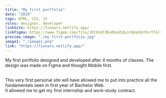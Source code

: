```yaml
---
title: "My first portfolio"
date: "2019"
tags: HTML, CSS, JS
roles: designer, developer
linkSite: https://fionarx.netlify.app/
linkFigma: https://www.figma.com/file/JEtOi6TZKvRbxUSdLstQkpGU/Portfolio-V1?node-id=54%3A10
preview_image: "./my-first-portfolio.jpg"
image1: "./image1.png"
link: "https://fionarx.netlify.app/"
---
```


My first portfolio designed and developed after 4 months of classes.
The design was made on Figma and thought Mobile first.

<br />
This very first personal site will have allowed me to put into practice all the fundamentals
seen in first year of Bachelor Web.

<br />
It allowed me to get my first internship and work-study contract.
